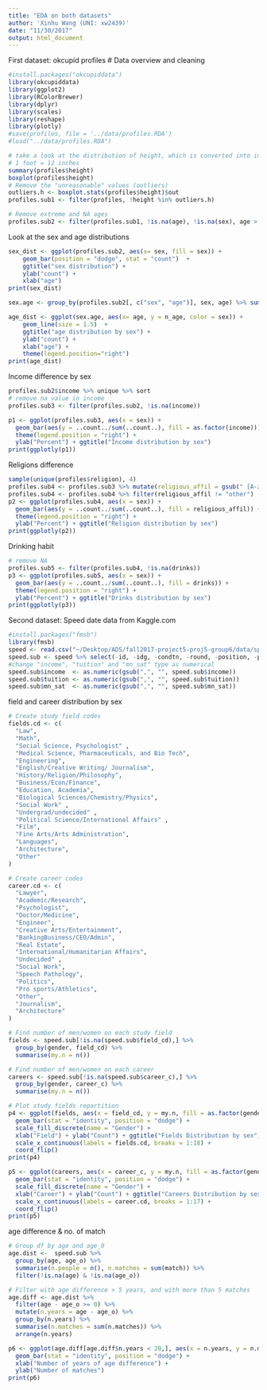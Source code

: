 ```yaml
---
title: "EDA on both datasets"
author: 'Xinhu Wang (UNI: xw2439)'
date: "11/30/2017"
output: html_document
---
```


First dataset: okcupid profiles
# Data overview and cleaning
```r
#install.packages("okcupiddata")
library(okcupiddata)
library(ggplot2)
library(RColorBrewer)
library(dplyr)
library(scales)
library(reshape)
library(plotly)
#save(profiles, file = '../data/profiles.RDA')
#load("../data/profiles.RDA")

# take a look at the distribution of height, which is converted into inches
# 1 foot = 12 inches
summary(profiles$height)
boxplot(profiles$height)
# Remove the "unreasonable" values (outliers)
outliers.h <- boxplot.stats(profiles$height)$out
profiles.sub1 <- filter(profiles, !height %in% outliers.h)

# Remove extreme and NA ages
profiles.sub2 <- filter(profiles.sub1, !is.na(age), !is.na(sex), age > 18, age < 80)
```

Look at the sex and age distributions
```r
sex_dist <- ggplot(profiles.sub2, aes(x= sex, fill = sex)) + 
    geom_bar(position = "dodge", stat = "count")  +
    ggtitle("sex distribution") +
    ylab("count") + 
    xlab("age")
print(sex_dist)

sex.age <- group_by(profiles.sub2[, c("sex", "age")], sex, age) %>% summarize(n_age = n())

age_dist <- ggplot(sex.age, aes(x= age, y = n_age, color = sex)) + 
    geom_line(size = 1.5)  +
    ggtitle("age distribution by sex") +
    ylab("count") + 
    xlab("age") +
    theme(legend.position="right")
print(age_dist)
```

Income difference by sex
```r
profiles.sub2$income %>% unique %>% sort
# remove na value in income
profiles.sub3 <- filter(profiles.sub2, !is.na(income))

p1 <- ggplot(profiles.sub3, aes(x = sex)) +
  geom_bar(aes(y = ..count../sum(..count..), fill = as.factor(income))) + 
  theme(legend.position = "right") +
  ylab("Percent") + ggtitle("Income distribution by sex")
print(ggplotly(p1))
```

Religions difference
```r
sample(unique(profiles$religion), 4)
profiles.sub4 <- profiles.sub3 %>% mutate(religious_affil = gsub(" [A-z ]*", "", religion))
profiles.sub4 <- profiles.sub4 %>% filter(religious_affil != "other")
p2 <- ggplot(profiles.sub4, aes(x = sex)) +
  geom_bar(aes(y = ..count../sum(..count..), fill = religious_affil)) + 
  theme(legend.position = "right") +
  ylab("Percent") + ggtitle("Religion distribution by sex")
print(ggplotly(p2))
```

Drinking habit
```r
# remove NA
profiles.sub5 <- filter(profiles.sub4, !is.na(drinks))
p3 <- ggplot(profiles.sub5, aes(x = sex)) +
  geom_bar(aes(y = ..count../sum(..count..), fill = drinks)) + 
  theme(legend.position = "right") +
  ylab("Percent") + ggtitle("Drinks distribution by sex")
print(ggplotly(p3))
```


Second dataset: Speed date data from Kaggle.com
```r
#install.packages("fmsb")
library(fmsb)
speed <- read.csv("~/Desktop/ADS/fall2017-project5-proj5-group6/data/speed-dating-experiment/Speed Dating Data.csv", na.strings = c("NA", ""), stringsAsFactors = F)
speed.sub <- speed %>% select(-id, -idg, -condtn, -round, -position, -positin1, -order, -partner, -undergra)
#change "income", "tuition" and "mn_sat" type as numerical
speed.sub$income  <- as.numeric(gsub(",", "", speed.sub$income))
speed.sub$tuition <- as.numeric(gsub(",", "", speed.sub$tuition))
speed.sub$mn_sat  <- as.numeric(gsub(",", "", speed.sub$mn_sat))
```

field and career distribution by sex
```r
# Create study field codes
fields.cd <- c(
  "Law",
  "Math",
  "Social Science, Psychologist" ,
  "Medical Science, Pharmaceuticals, and Bio Tech",
  "Engineering",
  "English/Creative Writing/ Journalism",
  "History/Religion/Philosophy",
  "Business/Econ/Finance",
  "Education, Academia",
  "Biological Sciences/Chemistry/Physics",
  "Social Work" ,
  "Undergrad/undecided" ,
  "Political Science/International Affairs" ,
  "Film",
  "Fine Arts/Arts Administration",
  "Languages",
  "Architecture",
  "Other"
)

# Create career codes
career.cd <- c(
  "Lawyer",
  "Academic/Research", 
  "Psychologist", 
  "Doctor/Medicine",
  "Engineer", 
  "Creative Arts/Entertainment",
  "BankingBusiness/CEO/Admin",
  "Real Estate",
  "International/Humanitarian Affairs",
  "Undecided" ,
  "Social Work",
  "Speech Pathology",
  "Politics",
  "Pro sports/Athletics",
  "Other",
  "Journalism",
  "Architecture"
)

# Find number of men/women on each study field
fields <- speed.sub[!is.na(speed.sub$field_cd),] %>%
  group_by(gender, field_cd) %>%
  summarise(my.n = n())

# Find number of men/women on each career
careers <- speed.sub[!is.na(speed.sub$career_c),] %>%
  group_by(gender, career_c) %>%
  summarise(my.n = n())

# Plot study fields repartition
p4 <- ggplot(fields, aes(x = field_cd, y = my.n, fill = as.factor(gender))) +
  geom_bar(stat = "identity", position = "dodge") +
  scale_fill_discrete(name = "Gender") +
  xlab("Field") + ylab("Count") + ggtitle("Fields Distribution by sex") +
  scale_x_continuous(labels = fields.cd, breaks = 1:18) +
  coord_flip()
print(p4)

p5 <- ggplot(careers, aes(x = career_c, y = my.n, fill = as.factor(gender))) +
  geom_bar(stat = "identity", position = "dodge") +
  scale_fill_discrete(name = "Gender") +
  xlab("Career") + ylab("Count") + ggtitle("Careers Distribution by sex") +
  scale_x_continuous(labels = career.cd, breaks = 1:17) +
  coord_flip()
print(p5)
```

age difference & no. of match
```r
# Group df by age and age_0
age.dist <-  speed.sub %>%
  group_by(age, age_o) %>%
  summarise(n.people = n(), n.matches = sum(match)) %>%
  filter(!is.na(age) & !is.na(age_o))

# Filter with age difference > 5 years, and with more than 5 matches
age.diff <- age.dist %>%
  filter(age - age_o >= 0) %>%
  mutate(n.years = age - age_o) %>%
  group_by(n.years) %>%
  summarise(n.matches = sum(n.matches)) %>%
  arrange(n.years)

p6 <- ggplot(age.diff[age.diff$n.years < 20,], aes(x = n.years, y = n.matches)) +
  geom_bar(stat = "identity", position = "dodge") +
  xlab("Number of years of age difference") + 
  ylab("Number of matches")
print(p6)
```

